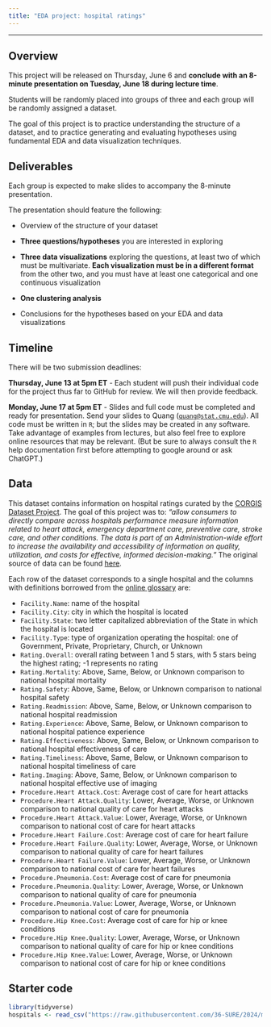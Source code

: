 ```yaml
---
title: "EDA project: hospital ratings"
---
```


---

## Overview

This project will be released on Thursday, June 6 and **conclude with an 8-minute presentation on Tuesday, June 18 during lecture time**.

Students will be randomly placed into groups of three and each group will be randomly assigned a dataset.

The goal of this project is to practice understanding the structure of a dataset, and to practice generating and evaluating hypotheses using fundamental EDA and data visualization techniques.

## Deliverables

Each group is expected to make slides to accompany the 8-minute presentation.

The presentation should feature the following:

-   Overview of the structure of your dataset

-   **Three questions/hypotheses** you are interested in exploring

-   **Three data visualizations** exploring the questions, at least two of which must be multivariate. **Each visualization must be in a different format** from the other two, and you must have at least one categorical and one continuous visualization

-   **One clustering analysis**

-   Conclusions for the hypotheses based on your EDA and data visualizations

## Timeline

There will be two submission deadlines:

**Thursday, June 13 at 5pm ET** - Each student will push their individual code for the project thus far to GitHub for review. We will then provide feedback.

**Monday, June 17 at 5pm ET** - Slides and full code must be completed and ready for presentation. Send your slides to Quang ([`quang@stat.cmu.edu`](mailto:quang@stat.cmu.edu)). All code must be written in `R`; but the slides may be created in any software. Take advantage of examples from lectures, but also feel free to explore online resources that may be relevant. (But be sure to always consult the `R` help documentation first before attempting to google around or ask ChatGPT.)

## Data

This dataset contains information on hospital ratings curated by the [CORGIS Dataset Project](https://corgis-edu.github.io/corgis/csv/hospitals/). The goal of this project was to: *"allow consumers to directly compare across hospitals performance measure information related to heart attack, emergency department care, preventive care, stroke care, and other conditions. The data is part of an Administration-wide effort to increase the availability and accessibility of information on quality, utilization, and costs for effective, informed decision-making."* The original source of data can be found [here](https://data.medicare.gov/data/hospital-compare).

Each row of the dataset corresponds to a single hospital and the columns with definitions borrowed from the [online glossary](https://corgis-edu.github.io/corgis/csv/hospitals/) are:

-   `Facility.Name`: name of the hospital
-   `Facility.City`: city in which the hospital is located
-   `Facility.State`: two letter capitalized abbreviation of the State in which the hospital is located
-   `Facility.Type`: type of organization operating the hospital: one of Government, Private, Proprietary, Church, or Unknown
-   `Rating.Overall`: overall rating between 1 and 5 stars, with 5 stars being the highest rating; -1 represents no rating
-   `Rating.Mortality`: Above, Same, Below, or Unknown comparison to national hospital mortality
-   `Rating.Safety`: Above, Same, Below, or Unknown comparison to national hospital safety
-   `Rating.Readmission`: Above, Same, Below, or Unknown comparison to national hospital readmission
-   `Rating.Experience`: Above, Same, Below, or Unknown comparison to national hospital patience experience
-   `Rating.Effectiveness`: Above, Same, Below, or Unknown comparison to national hospital effectiveness of care
-   `Rating.Timeliness`: Above, Same, Below, or Unknown comparison to national hospital timeliness of care
-   `Rating.Imaging`: Above, Same, Below, or Unknown comparison to national hospital effective use of imaging
-   `Procedure.Heart Attack.Cost`: Average cost of care for heart attacks
-   `Procedure.Heart Attack.Quality`: Lower, Average, Worse, or Unknown comparison to national quality of care for heart attacks
-   `Procedure.Heart Attack.Value`: Lower, Average, Worse, or Unknown comparison to national cost of care for heart attacks
-   `Procedure.Heart Failure.Cost`: Average cost of care for heart failure
-   `Procedure.Heart Failure.Quality`: Lower, Average, Worse, or Unknown comparison to national quality of care for heart failures
-   `Procedure.Heart Failure.Value`: Lower, Average, Worse, or Unknown comparison to national cost of care for heart failures
-   `Procedure.Pneumonia.Cost`: Average cost of care for pneumonia
-   `Procedure.Pneumonia.Quality`: Lower, Average, Worse, or Unknown comparison to national quality of care for pneumonia
-   `Procedure.Pneumonia.Value`: Lower, Average, Worse, or Unknown comparison to national cost of care for pneumonia
-   `Procedure.Hip Knee.Cost`: Average cost of care for hip or knee conditions
-   `Procedure.Hip Knee.Quality`: Lower, Average, Worse, or Unknown comparison to national quality of care for hip or knee conditions
-   `Procedure.Hip Knee.Value`: Lower, Average, Worse, or Unknown comparison to national cost of care for hip or knee conditions

## Starter code

```r
library(tidyverse)
hospitals <- read_csv("https://raw.githubusercontent.com/36-SURE/2024/main/data/hospitals.csv")
```

